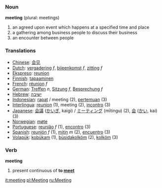 ===Noun===

'''meeting''' (plural: meetings)

# an agreed upon event which happens at a specified time and place
# a gathering among business people to discuss their business
# an encounter between people

=== Translations ===
*[[Chinese]]: [[会见]]
*[[Dutch]]: [[vergadering]] ''f'', [[bijeenkomst]] ''f'', [[zitting]] ''f''
*[[Ekspreso]]: [[reunion]]
*[[Finnish]]: [[tapaaminen]]
*[[French]]: [[réunion]] ''f''
*[[German]]: [[Treffen]] ''n'', [[Sitzung]] ''f'', [[Besprechung]] ''f''
*[[Hebrew]]: [[ישיבה]]
*[[Indonesian]]: [[rapat]] / meeting (2), [[temu|pertemuan]] (3)
*[[Interlingua]]: [[reunion]] (1), meeting (2), [[incontro]] (3)
*[[Japanese]]: [[会議]] ([[かいぎ]], kaigi) / [[ミーティング]] (mītingu) (2), [[会]] ([[かい]], kai) (3)
*[[Norwegian]]: [[møte]]
*[[Portuguese]]: [[reunião]] ''f'' (1), [[encontro]] (3)
*[[Spanish]]: [[reunión]] ''f'' (1), [[mitin]] ''m'' (2), [[encuentro]] (3)
*[[Volapük]]: [[kobükam]] (1), [[büsidakolköm]] (2), [[kolköm]] (3)

===Verb===

'''meeting'''

#present continuous of '''to [[meet]]'''

[[it:meeting]]
[[pl:Meeting]]
[[ru:Meeting]]